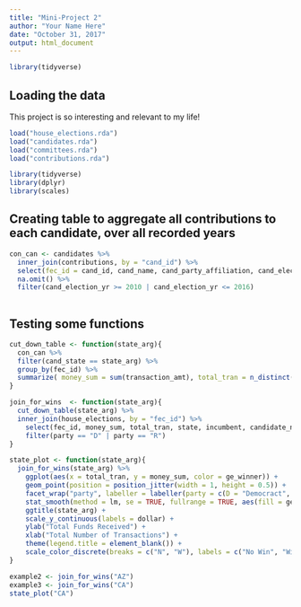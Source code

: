 ```yaml
---
title: "Mini-Project 2"
author: "Your Name Here"
date: "October 31, 2017"
output: html_document
---
```


```r
library(tidyverse)
```


## Loading the data

This project is so interesting and relevant to my life!

```r
load("house_elections.rda")
load("candidates.rda")
load("committees.rda")
load("contributions.rda")
```


```r
library(tidyverse)
library(dplyr)
library(scales)
```

## Creating table to aggregate all contributions to each candidate, over all recorded years
```r
con_can <- candidates %>%
  inner_join(contributions, by = "cand_id") %>%
  select(fec_id = cand_id, cand_name, cand_party_affiliation, cand_election_yr, cand_office_district,cand_st1, cand_city, cand_state, cand_zip, cmte_id, committee_name = name, committee_city = city, committee_state = state, transaction_dt, transaction_amt, tran_id) %>%
  na.omit() %>%
  filter(cand_election_yr >= 2010 | cand_election_yr <= 2016)
  
```

## Testing some functions
```r

cut_down_table <- function(state_arg){
  con_can %>%
  filter(cand_state == state_arg) %>%
  group_by(fec_id) %>%
  summarize( money_sum = sum(transaction_amt), total_tran = n_distinct(tran_id))
}

join_for_wins  <- function(state_arg){
  cut_down_table(state_arg) %>%
  inner_join(house_elections, by = "fec_id") %>%
    select(fec_id, money_sum, total_tran, state, incumbent, candidate_name, party, ge_winner) %>%
    filter(party == "D" | party == "R")
}

state_plot <- function(state_arg){
  join_for_wins(state_arg) %>%
    ggplot(aes(x = total_tran, y = money_sum, color = ge_winner)) + 
    geom_point(position = position_jitter(width = 1, height = 0.5)) + 
    facet_wrap("party", labeller = labeller(party = c(D = "Democract", R = "Republican"))) + 
    stat_smooth(method = lm, se = TRUE, fullrange = TRUE, aes(fill = ge_winner), show_guide = FALSE) + 
    ggtitle(state_arg) +
    scale_y_continuous(labels = dollar) + 
    ylab("Total Funds Received") + 
    xlab("Total Number of Transactions") +
    theme(legend.title = element_blank()) + 
    scale_color_discrete(breaks = c("N", "W"), labels = c("No Win", "Win"))
}

example2 <- join_for_wins("AZ")
example3 <- join_for_wins("CA")
state_plot("CA")


```


